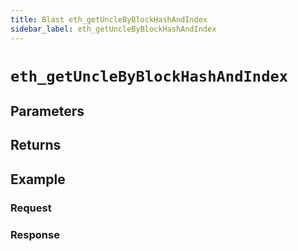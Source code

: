 ```yaml
---
title: Blast eth_getUncleByBlockHashAndIndex
sidebar_label: eth_getUncleByBlockHashAndIndex
---
```




# `eth_getUncleByBlockHashAndIndex`

<Description />

## Parameters


<Params />

## Returns


<Returns />

## Example


<Example />

### Request


<Request />

### Response


<Response />

